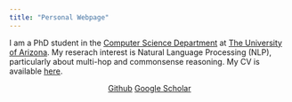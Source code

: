 ```yaml
---
title: "Personal Webpage"
---
```


I am a PhD student in the [Computer Science Department](https://www.cs.arizona.edu/) at [The University of Arizona](http://www.arizona.edu/). My reserach interest is Natural Language Processing (NLP), particularly about multi-hop and commonsense reasoning. My CV is available [here](ProjectDocs/zhengzhongliang_CV.pdf).

<center>
  [Github](https://github.com/zhengzhongliang)
  [Google Scholar](https://scholar.google.com/citations?user=yM8_mJUAAAAJ&hl=en)
</center>




